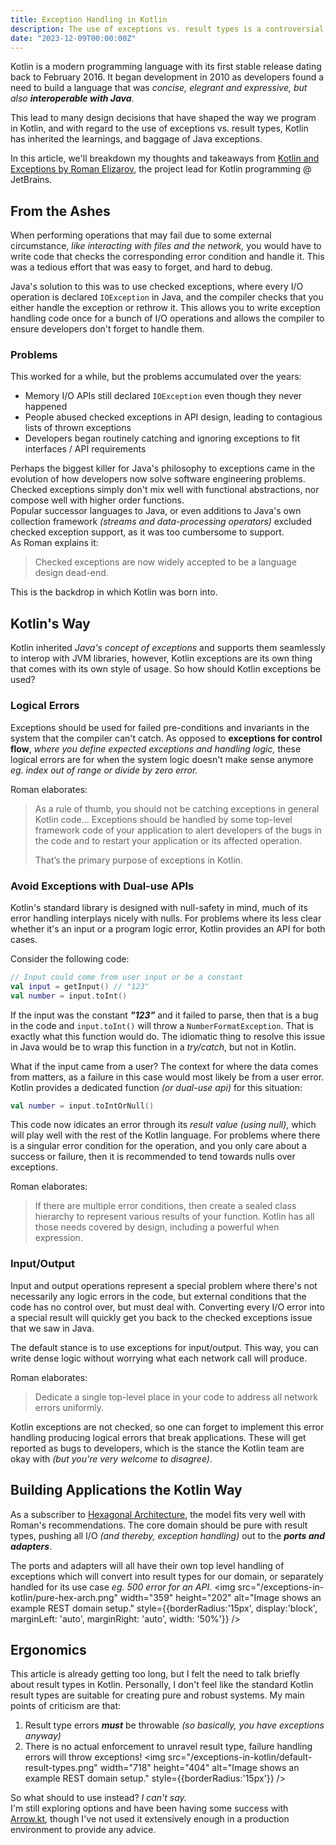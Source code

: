 ```yaml
---
title: Exception Handling in Kotlin
description: The use of exceptions vs. result types is a controversial topic that has sparked strong feelings on both sides of the fence. Kotlin's unique history has subtley shifted its developers a certain way, and in this article I will share my opinon on how developers should handle exceptions and control flow in Kotlin. 
date: "2023-12-09T00:00:00Z"
---
```


Kotlin is a modern programming language with its first stable release dating back to February 2016.
It began development in 2010 as developers found a need to build a language that was _concise, elegrant and expressive, but also **interoperable with Java**_.

This lead to many design decisions that have shaped the way we program in Kotlin,
and with regard to the use of exceptions vs. result types, Kotlin has inherited the learnings, and baggage of Java exceptions.

In this article, we'll breakdown my thoughts and takeaways from [Kotlin and Exceptions by Roman Elizarov](https://elizarov.medium.com/kotlin-and-exceptions-8062f589d07), the project lead for Kotlin programming @ JetBrains.

## From the Ashes
When performing operations that may fail due to some external circumstance, _like interacting with files and the network,_
you would have to write code that checks the corresponding error condition and handle it.
This was a tedious effort that was easy to forget, and hard to debug.

Java's solution to this was to use checked exceptions, where every I/O operation is declared `IOException` in Java,
and the compiler checks that you either handle the exception or rethrow it.
This allows you to write exception handling code once for a bunch of I/O operations and allows the compiler to ensure developers don't forget to handle them.

### Problems
This worked for a while, but the problems accumulated over the years:
- Memory I/O APIs still declared `IOException` even though they never happened
- People abused checked exceptions in API design, leading to contagious lists of thrown exceptions
- Developers began routinely catching and ignoring exceptions to fit interfaces / API requirements

Perhaps the biggest killer for Java's philosophy to exceptions came in the evolution of how developers now solve software engineering problems.
Checked exceptions simply don't mix well with functional abstractions, nor compose well with higher order functions.  
Popular successor languages to Java, or even additions to Java's own collection framework _(streams and data-processing operators)_ excluded checked exception support, as it was too cumbersome to support.  
As Roman explains it:
> Checked exceptions are now widely accepted to be a language design dead-end.

This is the backdrop in which Kotlin was born into.

## Kotlin's Way
Kotlin inherited _Java's concept of exceptions_ and supports them seamlessly to interop with JVM libraries,
however, Kotlin exceptions are its own thing that comes with its own style of usage.
So how should Kotlin exceptions be used?

### Logical Errors
Exceptions should be used for failed pre-conditions and invariants in the system that the compiler can't catch.
As opposed to **exceptions for control flow**, _where you define expected exceptions and handling logic,_ 
these logical errors are for when the system logic doesn't make sense anymore _eg. index out of range or divide by zero error._ 

Roman elaborates:  
> As a rule of thumb, you should not be catching exceptions in general Kotlin code...
> Exceptions should be handled by some top-level framework code of your application to alert developers of the bugs in the code and to restart your application or its affected operation. 
> 
> That’s the primary purpose of exceptions in Kotlin.

### Avoid Exceptions with Dual-use APIs
Kotlin's standard library is designed with null-safety in mind, much of its error handling interplays nicely with nulls.
For problems where its less clear whether it's an input or a program logic error, Kotlin provides an API for both cases.  

Consider the following code:
```kotlin
// Input could come from user input or be a constant
val input = getInput() // "123"
val number = input.toInt()
```
If the input was the constant _**"123"**_ and it failed to parse, then that is a bug in the code and `input.toInt()` will throw a `NumberFormatException`. 
That is exactly what this function would do.
The idiomatic thing to resolve this issue in Java would be to wrap this function in a _try/catch_, but not in Kotlin.

What if the input came from a user? The context for where the data comes from matters, as a failure in this case would most likely be from a user error.
Kotlin provides a dedicated function _(or dual-use api)_ for this situation:
```kotlin
val number = input.toIntOrNull()
```
This code now idicates an error through its _result value (using null)_, which will play well with the rest of the Kotlin language.
For problems where there is a singular error condition for the operation, and you only care about a success or failure, then it is recommended to tend towards nulls over exceptions.

Roman elaborates:
> If there are multiple error conditions, then create a sealed class hierarchy to represent various results of your function. Kotlin has all those needs covered by design, including a powerful when expression.

### Input/Output
Input and output operations represent a special problem where there's not necessarily any logic errors in the code,
but external conditions that the code has no control over, but must deal with.
Converting every I/O error into a special result will quickly get you back to the checked exceptions issue that we saw in Java.

The default stance is to use exceptions for input/output.
This way, you can write dense logic without worrying what each network call will produce.

Roman elaborates:
> Dedicate a single top-level place in your code to address all network errors uniformly.

Kotlin exceptions are not checked, so one can forget to implement this error handling producing logical errors that break applications.
These will get reported as bugs to developers, which is the stance the Kotlin team are okay with _(but you're very welcome to disagree)_.

## Building Applications the Kotlin Way 
As a subscriber to [Hexagonal Architecture](https://en.wikipedia.org/wiki/Hexagonal_architecture_(software)), the model fits very well with Roman's recommendations.
The core domain should be pure with result types, pushing all I/O _(and thereby, exception handling)_ out to the _**ports and adapters**_.

The ports and adapters will all have their own top level handling of exceptions which will convert into result types for our domain, or separately handled for its use case _eg. 500 error for an API_. 
<img src="/exceptions-in-kotlin/pure-hex-arch.png" width="359" height="202" alt="Image shows an example REST domain setup." style={{borderRadius:'15px', display:'block', marginLeft: 'auto', marginRight: 'auto', width: '50%'}} />

## Ergonomics
This article is already getting too long, but I felt the need to talk briefly about result types in Kotlin.
Personally, I don't feel like the standard Kotlin result types are suitable for creating pure and robust systems.
My main points of criticism are that:
1. Result type errors _**must**_ be throwable _(so basically, you have exceptions anyway)_
2. There is no actual enforcement to unravel result type, failure handling errors  will throw exceptions!
<img src="/exceptions-in-kotlin/default-result-types.png" width="718" height="404" alt="Image shows an example REST domain setup." style={{borderRadius:'15px'}} />

So  what should to use instead? _I can't say._  
I'm still exploring options and have been having some success with [Arrow.kt](https://arrow-kt.io/), 
though I've not used it extensively enough in a production environment to provide any advice.

